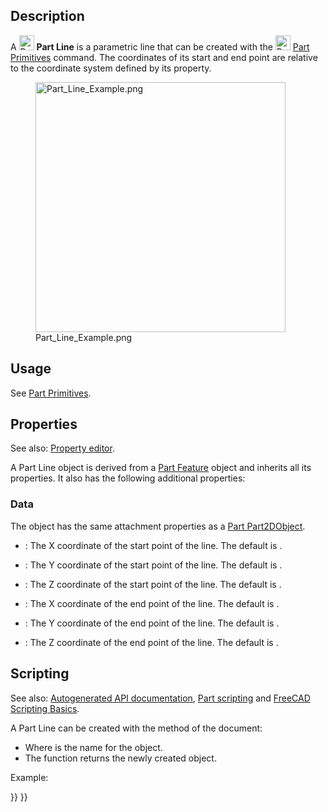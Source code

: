 <languages/>

{{Docnav
|[[Part_Point|Point]]
|[[Part_RegularPolygon|RegularPolygon]]
|[[Part_Workbench|Part]]
|IconL=Part_Point.svg
|IconR=Part_RegularPolygon.svg
|IconC=Workbench_Part.svg
}}

<div class="mw-translate-fuzzy">
{{GuiCommand/cs|Name=Part Line|Name/cs=Díl Přímka|MenuLocation=Part → [[Part_CreatePrimitives/cs|Vytváření zákl.geom.tvarů]] → Přímka|Workbenches=[[Part_Workbench/cs|Díl]], [[OpenSCAD_Workbench/cs|OpenSCAD]]|SeeAlso=..}}
</div>

==Description==

A [[Image:Part_Line.svg|24px]] '''Part Line''' is a parametric line that can be created with the [[Image:Part_Primitives.svg|24px]] [[Part_Primitives|Part Primitives]] command. The coordinates of its start and end point are relative to the coordinate system defined by its {{PropertyData|Placement}} property.

[[Image:Part_Line_Example.png|400px]]

==Usage==

See [[Part_Primitives#Usage|Part Primitives]].

== Properties ==

See also: [[Property_editor|Property editor]].

A Part Line object is derived from a [[Part_Feature|Part Feature]] object and inherits all its properties. It also has the following additional properties:

=== Data ===

{{TitleProperty|Attachment}}

The object has the same attachment properties as a [[Part_Part2DObject#Data|Part Part2DObject]].

{{TitleProperty|Vertex 1 - Start}}

* {{PropertyData|X1|Distance}}: The X coordinate of the start point of the line. The default is {{Value|0mm}}.
* {{PropertyData|Y1|Distance}}: The Y coordinate of the start point of the line. The default is {{Value|0mm}}.
* {{PropertyData|Z1|Distance}}: The Z coordinate of the start point of the line. The default is {{Value|0mm}}.

{{TitleProperty|Vertex 2 - Finish}}

* {{PropertyData|X2|Distance}}: The X coordinate of the end point of the line. The default is {{Value|10mm}}.
* {{PropertyData|Y2|Distance}}: The Y coordinate of the end point of the line. The default is {{Value|10mm}}.
* {{PropertyData|Z2|Distance}}: The Z coordinate of the end point of the line. The default is {{Value|10mm}}.

== Scripting ==

See also: [https://freecad.github.io/SourceDoc/ Autogenerated API documentation], [[Part_scripting|Part scripting]] and [[FreeCAD_Scripting_Basics|FreeCAD Scripting Basics]].

A Part Line can be created with the {{Incode|addObject()}} method of the document:

{{Code|code=
line = FreeCAD.ActiveDocument.addObject("Part::Line", "myLine")
}}

* Where {{Incode|"myLine"}} is the name for the object.
* The function returns the newly created object.

Example:

{{Code|code=
import FreeCAD as App

doc = App.activeDocument()

line = doc.addObject("Part::Line", "myLine")
line.X1 = 1
line.Y1 = 3
line.Z1 = 6
line.X2 = 2
line.Y2 = 3
line.Z2 = 9

doc.recompute()
}}


{{Docnav
|[[Part_Point|Point]]
|[[Part_RegularPolygon|RegularPolygon]]
|[[Part_Workbench|Part]]
|IconL=Part_Point.svg
|IconR=Part_RegularPolygon.svg
|IconC=Workbench_Part.svg
}}

{{Part_Tools_navi{{#translation:}}}}
{{Userdocnavi{{#translation:}}}}